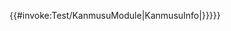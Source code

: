 <includeonly>{{#invoke:Test/KanmusuModule|KanmusuInfo|{{{1|{{{ID}}}}}}}}</includeonly><noinclude><!--PLEASE DO NOT ADD DOCUMENTATION/CATEGORIES/INTERWIKIS HERE-->
{{Documentation}}
<!--MAKE ADDITIONS TO THE /doc SUBPAGE INSTEAD, THANKS--></noinclude>